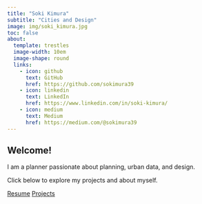 ```yaml
---
title: "Soki Kimura"
subtitle: "Cities and Design"
image: img/soki_kimura.jpg
toc: false
about:
  template: trestles
  image-width: 10em
  image-shape: round
  links:
    - icon: github
      text: GitHub
      href: https://github.com/sokimura39
    - icon: linkedin
      text: LinkedIn
      href: https://www.linkedin.com/in/soki-kimura/
    - icon: medium
      text: Medium
      href: https://medium.com/@sokimura39
---
```


## Welcome!

I am a planner passionate about planning, urban data, and design.

Click below to explore my projects and about myself.

[Resume](about.qmd){.btn .btn-outline-dark .btn role="button"}
[Projects](projects.qmd){.btn .btn-outline-dark .btn role="button"}
